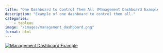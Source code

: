 ```yaml
---
title: "One Dashboard to Control Them All (Management Dashboard Example) (2016)"
description: "Example of one dashboard to control them all."
categories: 
    - tableau
image: "/images/management_dashboard.png"
format: html
---
```


::: {#viz1741014525444 .tableauPlaceholder style="position: relative"}
<noscript><a href='#'><img src="https://public.tableau.com/static/images/Ma/ManagementDashboardExample2016/Mgmtdashboardexample/1_rss.png" alt="Management Dashboard Example " style="border: none"/></a></noscript>

<object class="tableauViz" style="display:none;">

<param name='host_url' value='https%3A%2F%2Fpublic.tableau.com%2F' /> <param name='embed_code_version' value='3' /> <param name='site_root' value='' /><param name='name' value='ManagementDashboardExample2016&#47;Mgmtdashboardexample' /><param name='tabs' value='no' /><param name='toolbar' value='yes' /><param name='static_image' value='https:&#47;&#47;public.tableau.com&#47;static&#47;images&#47;Ma&#47;ManagementDashboardExample2016&#47;Mgmtdashboardexample&#47;1.png' /> <param name='animate_transition' value='yes' /><param name='display_static_image' value='yes' /><param name='display_spinner' value='yes' /><param name='display_overlay' value='yes' /><param name='display_count' value='yes' /><param name='language' value='en-GB' />

</object>
:::

```{=html}
            <script type='text/javascript'>                    var divElement = document.getElementById('viz1741014525444');                    var vizElement = divElement.getElementsByTagName('object')[0];                    vizElement.style.width='1366px';vizElement.style.height='795px';                    var scriptElement = document.createElement('script');                    scriptElement.src = 'https://public.tableau.com/javascripts/api/viz_v1.js';                    vizElement.parentNode.insertBefore(scriptElement, vizElement);                </script>
```

